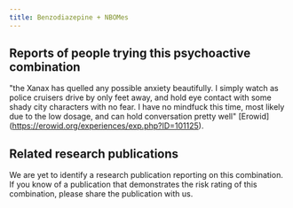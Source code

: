---
title: Benzodiazepine + NBOMes
---

## Reports of people trying this psychoactive combination
"the Xanax has quelled any possible anxiety beautifully. I simply watch as police cruisers drive by only feet away, and hold eye contact with some shady city characters with no fear. I have no mindfuck this time, most likely due to the low dosage, and can hold conversation pretty well" [Erowid] (https://erowid.org/experiences/exp.php?ID=101125).

## Related research publications
We are yet to identify a research publication reporting on this combination. If you know of a publication that demonstrates the risk rating of this combination, please share the publication with us.

